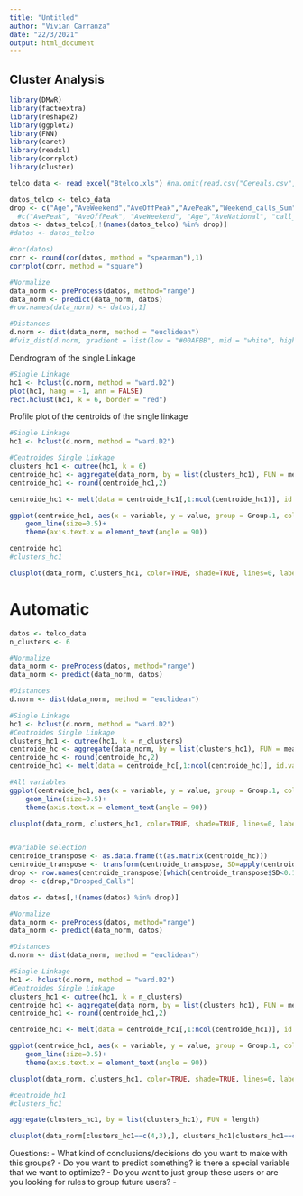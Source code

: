 ---
title: "Untitled"
author: "Vivian Carranza"
date: "22/3/2021"
output: html_document
---

## Cluster Analysis

```{r, results='hide', message=FALSE, warning= FALSE}

library(DMwR)
library(factoextra)
library(reshape2)
library(ggplot2)
library(FNN)
library(caret)
library(readxl)
library(corrplot)
library(cluster)

telco_data <- read_excel("Btelco.xls") #na.omit(read.csv("Cereals.csv", header = T, sep = ","))

```


```{r, fig.width=14, fig.height=12}
datos_telco <- telco_data
drop <- c("Age","AveWeekend","AveOffPeak","AvePeak","Weekend_calls_Sum","L_O_S","AveNational","Weekend_mins_Sum","Dropped_Calls")
  #c("AvePeak", "AveOffPeak", "AveWeekend", "Age","AveNational", "call_cost_per_min","L_O_S","Weekend_calls_Sum", "Weekend_mins_Sum")
datos <- datos_telco[,!(names(datos_telco) %in% drop)]
#datos <- datos_telco

#cor(datos)
corr <- round(cor(datos, method = "spearman"),1)
corrplot(corr, method = "square")

#Normalize 
data_norm <- preProcess(datos, method="range")
data_norm <- predict(data_norm, datos)
#row.names(data_norm) <- datos[,1]

#Distances
d.norm <- dist(data_norm, method = "euclidean")
#fviz_dist(d.norm, gradient = list(low = "#00AFBB", mid = "white", high = "#FC4E07"))

```

Dendrogram  of the single Linkage
```{r, fig.width=14, fig.height=12}

#Single Linkage
hc1 <- hclust(d.norm, method = "ward.D2")
plot(hc1, hang = -1, ann = FALSE)
rect.hclust(hc1, k = 6, border = "red")

```






Profile plot of the centroids of the single linkage 
```{r, fig.width=14}
#Single Linkage
hc1 <- hclust(d.norm, method = "ward.D2")

#Centroides Single Linkage 
clusters_hc1 <- cutree(hc1, k = 6)
centroide_hc1 <- aggregate(data_norm, by = list(clusters_hc1), FUN = mean) 
centroide_hc1 <- round(centroide_hc1,2)

centroide_hc1 <- melt(data = centroide_hc1[,1:ncol(centroide_hc1)], id.vars = "Group.1")

ggplot(centroide_hc1, aes(x = variable, y = value, group = Group.1, color = factor(Group.1), size = 1)) +
    geom_line(size=0.5)+
    theme(axis.text.x = element_text(angle = 90))

centroide_hc1
#clusters_hc1

clusplot(data_norm, clusters_hc1, color=TRUE, shade=TRUE, lines=0, labels = 4)
```



# Automatic 

```{r, fig.width=14}

datos <- telco_data
n_clusters <- 6

#Normalize 
data_norm <- preProcess(datos, method="range")
data_norm <- predict(data_norm, datos)

#Distances
d.norm <- dist(data_norm, method = "euclidean")

#Single Linkage
hc1 <- hclust(d.norm, method = "ward.D2")
#Centroides Single Linkage 
clusters_hc1 <- cutree(hc1, k = n_clusters)
centroide_hc <- aggregate(data_norm, by = list(clusters_hc1), FUN = mean) 
centroide_hc <- round(centroide_hc,2)
centroide_hc1 <- melt(data = centroide_hc[,1:ncol(centroide_hc)], id.vars = "Group.1")

#All variables
ggplot(centroide_hc1, aes(x = variable, y = value, group = Group.1, color = factor(Group.1), size = 1)) +
    geom_line(size=0.5)+
    theme(axis.text.x = element_text(angle = 90))

clusplot(data_norm, clusters_hc1, color=TRUE, shade=TRUE, lines=0, labels = 4)


#Variable selection
centroide_transpose <- as.data.frame(t(as.matrix(centroide_hc)))
centroide_transpose <- transform(centroide_transpose, SD=apply(centroide_transpose,1, sd, na.rm = TRUE))
drop <- row.names(centroide_transpose)[which(centroide_transpose$SD<0.1)] 
drop <- c(drop,"Dropped_Calls")

datos <- datos[,!(names(datos) %in% drop)]

#Normalize 
data_norm <- preProcess(datos, method="range")
data_norm <- predict(data_norm, datos)

#Distances
d.norm <- dist(data_norm, method = "euclidean")

#Single Linkage
hc1 <- hclust(d.norm, method = "ward.D2")
#Centroides Single Linkage 
clusters_hc1 <- cutree(hc1, k = n_clusters)
centroide_hc1 <- aggregate(data_norm, by = list(clusters_hc1), FUN = mean) 
centroide_hc1 <- round(centroide_hc1,2)

centroide_hc1 <- melt(data = centroide_hc1[,1:ncol(centroide_hc1)], id.vars = "Group.1")

ggplot(centroide_hc1, aes(x = variable, y = value, group = Group.1, color = factor(Group.1), size = 1)) +
    geom_line(size=0.5)+
    theme(axis.text.x = element_text(angle = 90))

clusplot(data_norm, clusters_hc1, color=TRUE, shade=TRUE, lines=0, labels = 4)


```






```{r}
#centroide_hc1
#clusters_hc1

aggregate(clusters_hc1, by = list(clusters_hc1), FUN = length)

clusplot(data_norm[clusters_hc1==c(4,3),], clusters_hc1[clusters_hc1==c(4,3)], color=TRUE, shade=TRUE, lines=2, labels = 3)

```








Questions: 
- What kind of conclusions/decisions do you want to make with this groups?
  - Do you want to predict something? is there a special variable that we want to optimize?
  - Do you want to just group these users or are you looking for rules to group future users? 
  - 